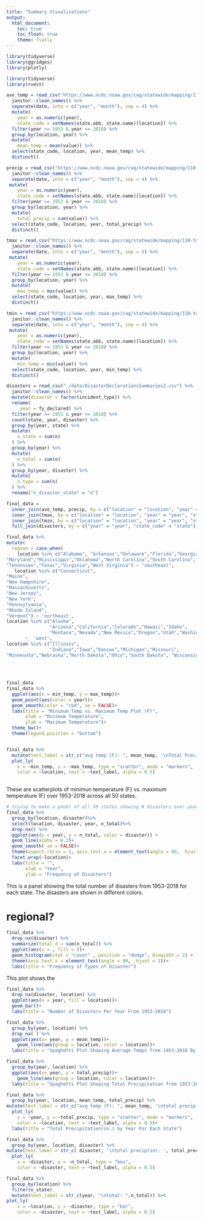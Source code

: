 ```yaml
---
title: "Summary Visualizations"
output: 
  html_document:
    toc: true
    toc_float: true
    theme: flatly
---
```


```r
library(tidyverse)
library(ggridges)
library(plotly)
```

```r
library(tidyverse)
library(rvest)

ave_temp = read_csv("https://www.ncdc.noaa.gov/cag/statewide/mapping/110-tavg.csv", skip = 3) %>% 
  janitor::clean_names() %>% 
  separate(date, into = c("year", "month"), sep = 4) %>%
  mutate(
    year = as.numeric(year), 
    state_code = setNames(state.abb, state.name)[location]) %>% 
  filter(year >= 1953 & year <= 2018) %>% 
  group_by(location, year) %>% 
  mutate(
    mean_temp = mean(value)) %>% 
  select(state_code, location, year, mean_temp) %>% 
  distinct()

precip = read_csv("https://www.ncdc.noaa.gov/cag/statewide/mapping/110-pcp.csv", skip = 3) %>% 
  janitor::clean_names() %>% 
  separate(date, into = c("year", "month"), sep = 4) %>%
 mutate(
    year = as.numeric(year), 
    state_code = setNames(state.abb, state.name)[location]) %>% 
  filter(year >= 1953 & year <= 2018) %>% 
  group_by(location, year) %>% 
  mutate(
    total_precip = sum(value)) %>% 
  select(state_code, location, year, total_precip) %>% 
  distinct()

tmax = read_csv("https://www.ncdc.noaa.gov/cag/statewide/mapping/110-tmax.csv", skip = 3) %>% 
  janitor::clean_names() %>% 
  separate(date, into = c("year", "month"), sep = 4) %>%
 mutate(
    year = as.numeric(year), 
    state_code = setNames(state.abb, state.name)[location]) %>% 
  filter(year >= 1953 & year <= 2018) %>% 
  group_by(location, year) %>% 
  mutate(
    max_temp = max(value)) %>% 
  select(state_code, location, year, max_temp) %>% 
  distinct()

tmin = read_csv("https://www.ncdc.noaa.gov/cag/statewide/mapping/110-tmin.csv", skip = 3)  %>% 
  janitor::clean_names() %>% 
  separate(date, into = c("year", "month"), sep = 4) %>%
 mutate(
    year = as.numeric(year), 
    state_code = setNames(state.abb, state.name)[location]) %>% 
  filter(year >= 1953 & year <= 2018) %>% 
  group_by(location, year) %>% 
  mutate(
    min_temp = min(value)) %>% 
  select(state_code, location, year, min_temp) %>% 
  distinct()

disasters = read_csv("./data/DisasterDeclarationsSummaries2.csv") %>% 
  janitor::clean_names() %>% 
  mutate(disaster = factor(incident_type)) %>% 
  rename(
     year = fy_declared) %>% 
  filter(year >= 1953 & year <= 2018) %>% 
  count(state, year, disaster) %>%
  group_by(year, state) %>% 
  mutate(
    n_state = sum(n)
  ) %>% 
  group_by(year) %>% 
  mutate(
    n_total = sum(n)
  ) %>% 
  group_by(year, disaster) %>% 
  mutate(
    n_type = sum(n)
  ) %>% 
  rename("n_disaster_state" = "n") 

final_data = 
  inner_join(ave_temp, precip, by = c("location" = "location", "year" = "year", "state_code" = "state_code")) %>% 
  inner_join(tmax, by = c("location" = "location", "year" = "year", "state_code" = "state_code")) %>% 
  inner_join(tmin, by = c("location" = "location", "year" = "year", "state_code" = "state_code")) %>% 
  full_join(disasters, by = c("year" = "year", "state_code" = "state"))
```


```r
final_data %>% 
mutate(
  region = case_when(
    location %in% c("Alabama", "Arkansas","Delaware","Florida","Georgia","Kentucky","Louisiana",
"Maryland","Mississippi","Oklahoma","North Carolina","South Carolina",
"Tennessee","Texas","Virginia","West Virginia") ~ "southeast",
   location %in% c("Connecticut",
"Maine",
"New Hampshire",
"Massachusetts",
"New Jersey",
"New York",
"Pennsylvania",
"Rhode Island",
"Vermont") ~ 'northeast',
location %in% c("Alaska", 
                "Arizona","California","Colorado","Hawaii","Idaho",
                "Montana","Nevada","New Mexico","Oregon","Utah","Washington","Wyoming")
       ~  'west',
location %in% c("Illinois",
                "Indiana","Iowa","Kansas","Michigan","Missouri",
"Minnesota","Nebraska","North Dakota","Ohio","South Dakota", "Wisconsin") ~ 'midwest'))
  
  
   
```


```r
final_data
final_data %>% 
  ggplot(aes(x = min_temp, y = max_temp))+
  geom_point(aes(color = year))+
  geom_smooth(color = "red", se = FALSE)+
  labs(title = "Minimum Temp vs. Maximum Temp Plot (F)", 
       xlab = "Minimum Temperature",
       ylab = "Maximum Temperature")+
  theme_bw()+
  theme(legend.position = "bottom")


final_data %>% 
  mutate(text_label = str_c("avg temp (F): ", mean_temp, '\nTotal Precip(in): ', total_precip,  "\n", location)) %>% 
  plot_ly(
    x = ~min_temp, y = ~max_temp, type = "scatter", mode = "markers",
    color = ~location, text = ~text_label, alpha = 0.5)
 

```
These are scatterplots of minimun temperature (F) vs. maximum temperature (F) over 
1953-2018 across all 50 states. 

```r
# trying to make a panel of all 50 states showing # disasters over year
final_data %>% 
  group_by(location, disaster)%>% 
  select(location, disaster, year, n_total)%>% 
  drop_na() %>% 
  ggplot(aes(x = year, y = n_total, color = disaster)) +
  geom_line(alpha = 0.2)+
  geom_smooth( se = FALSE)+
  theme(aspect.ratio = 1, axis.text.x = element_text(angle = 90,  hjust = 1))+
  facet_wrap(~location)+
  labs(title = "",
       xlab = "Year",
       ylab = "Frequency of Disasters")
```

This is a panel showing the total number of disasters from 1953-2018 for each state. The disasters are shown in different colors. 

# regional?


```r
final_data %>% 
  drop_na(disaster) %>% 
  summarize(total_d = sum(n_total)) %>% 
  ggplot(aes(x = , fill = ))+
  geom_histogram(stat = "count" , position = "dodge", binwidth = 2) +
  theme(axis.text.x = element_text(angle = 90,  hjust = 1))+
  labs(title = "Frequency of Types of Disaster")
```

This plot shows the 

```r

final_data %>% 
  drop_na(disaster, location) %>% 
  ggplot(aes(x = year, fill = location))+
  geom_bar()+
  labs(title = "Number of Disasters Per Year From 1953-2018")
```

```r

final_data %>%
  group_by(year, location) %>% 
  drop_na( ) %>% 
  ggplot(aes(x= year, y = mean_temp))+
    geom_line(aes(group = location, color = location))+
  labs(title = "Spaghetti Plot Showing Average Temps from 1953-2018 By State")
```


```r

final_data %>%
  group_by(year, location) %>% 
  ggplot(aes(x= year, y = total_precip))+
    geom_line(aes(group = location, color = location))+
  labs(title = "Spaghetti Plot Showing Total Precipitation from 1953-2018 By State")

final_data %>% 
  group_by(year, location, mean_temp, total_precip) %>% 
mutate(text_label = str_c("avg temp (F): ", mean_temp, '\ntotal precip(in): ', total_precip,  "\n", location)) %>% 
  plot_ly(
    x = ~year, y = ~total_precip, type = "scatter", mode = "markers",
    color = ~location, text = ~text_label, alpha = 0.5)+
  labs(title = "Total Precipitation(in.) by Year For Each State")
```

```r
final_data %>% 
  group_by(year, location, disaster) %>% 
mutate(text_label = str_c( disaster, '\ntotal precip(in): ', total_precip,  "\n", location)) %>% 
  plot_ly(
    x = ~disaster, y = ~n_total, type = "box",
    color = ~disaster, text = ~text_label, alpha = 0.5)
```

```r
final_data %>% 
  group_by(location) %>% 
  filter(n_state)
  mutate(text_label = str_c(year, "\ntotal: ",n_total)) %>% 
plot_ly(
    x = ~location, y = ~disaster, type = "bar",
    color = ~disaster, text = ~text_label, alpha = 0.5)
```

